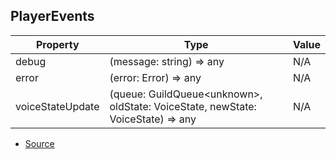 ## PlayerEvents

| Property | Type | Value |
| ----------- | ----------- | ----------- |
| debug | (message: string) => any | N/A |
| error | (error: Error) => any | N/A |
| voiceStateUpdate | (queue: GuildQueue\<unknown>, oldState: VoiceState, newState: VoiceState) => any | N/A |


- [Source](https://github.com/Androz2091/discord-player/blob/074396c/packages/discord-player/src/types/types.ts#L186)